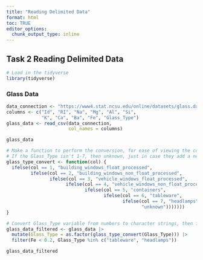 ```yaml
---
title: "Reading Delimited Data"
format: html
toc: TRUE
editor_options: 
  chunk_output_type: inline
---
```


## Task 2 Reading Delimited Data

```r
# Load in the tidyverse
library(tidyverse)
```

### Glass Data

```r
data_connection <- "https://www4.stat.ncsu.edu/online/datasets/glass.data"
columns <- c("Id", "RI", "Na", "Mg", "Al", "Si", 
             "K", "Ca", "Ba", "Fe", "Glass_Type")
glass_data <- read_csv(data_connection,
                       col_names = columns)

glass_data
```

```r
# Make a function to perform the conversion, for ease of viewing the code
# If the Glass_Type isn't 1-7, then unknown, just in case they add a new type
glass_type_convert <- function(col) {
  ifelse(col == 1, "building_windows_float_processed",
         ifelse(col == 2, "building_windows_non_float_processed",
                ifelse(col == 3, "vehicle_windows_float_processed",
                      ifelse(col == 4, "vehicle_windows_non_float_processed",
                             ifelse(col == 5, "containers",
                                    ifelse(col == 6, "tableware",
                                           ifelse(col == 7, "headlamps",
                                                  "unknown")))))))
}

# Convert Glass_Type variable from numbers to character strings, then filter
glass_data_filtered <- glass_data |>
  mutate(Glass_Type = as.factor(glass_type_convert(Glass_Type))) |>
  filter(Fe < 0.2, Glass_Type %in% c("tableware", "headlamps"))

glass_data_filtered
```
